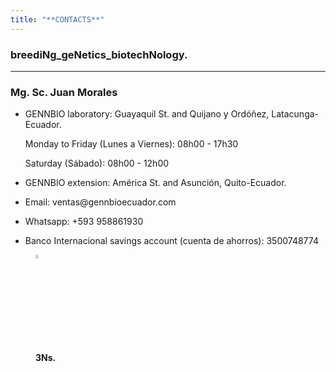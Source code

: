 ```yaml
---
title: "**CONTACTS**"
---
```


### breediNg_geNetics_biotechNology.
___

### **Mg. Sc. Juan Morales**

- GENNBIO laboratory: Guayaquil St. and Quijano y Ordóñez, Latacunga-Ecuador.

  Monday to Friday (Lunes a Viernes): 08h00 - 17h30


  Saturday (Sábado): 08h00 - 12h00


- GENNBIO extension: América St. and Asunción, Quito-Ecuador.  


- Email: ventas@gennbioecuador.com


- Whatsapp: +593 958861930


- Banco Internacional savings account (cuenta de ahorros): 3500748774  


![**3Ns.**](C:\Users\Dell\Desktop\GENNBIO.github.io\EC.gif){width=4%}

